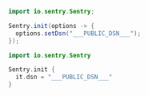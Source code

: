 ```java {tabTitle: Java}
import io.sentry.Sentry;

Sentry.init(options -> {
  options.setDsn("___PUBLIC_DSN___");
});
```

```kotlin {tabTitle: Kotlin}
import io.sentry.Sentry

Sentry.init {
  it.dsn = "___PUBLIC_DSN___"
}
```
